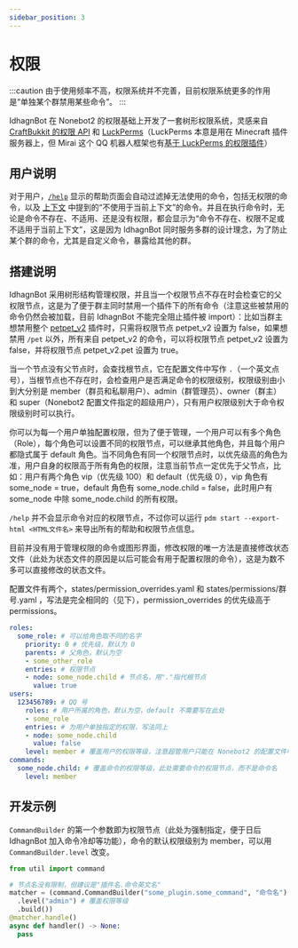 ```yaml
---
sidebar_position: 3
---
```

# 权限
:::caution
由于使用频率不高，权限系统并不完善，目前权限系统更多的作用是“单独某个群禁用某些命令”。
:::

IdhagnBot 在 Nonebot2 的权限基础上开发了一套树形权限系统，灵感来自 [CraftBukkit 的权限 API](https://bukkit.fandom.com/wiki/Plugin_Tutorial_(Eclipse)#Permissions) 和 [LuckPerms](https://luckperms.net/)（LuckPerms 本意是用在 Minecraft 插件服务器上，但 Mirai 这个 QQ 机器人框架也有[基于 LuckPerms 的权限插件](https://github.com/Karlatemp/LuckPerms-Mirai)）

## 用户说明

对于用户，[`/help`](/docs/guide/concepts/help) 显示的帮助页面会自动过滤掉无法使用的命令，包括无权限的命令，以及 [上下文](/docs/guide/concepts/context) 中提到的“不使用于当前上下文”的命令。并且在执行命令时，无论是命令不存在、不适用、还是没有权限，都会显示为“命令不存在、权限不足或不适用于当前上下文”，这是因为 IdhagnBot 同时服务多群的设计理念，为了防止某个群的命令，尤其是自定义命令，暴露给其他的群。

## 搭建说明
IdhagnBot 采用树形结构管理权限，并且当一个权限节点不存在时会检查它的父权限节点，这是为了便于群主同时禁用一个插件下的所有命令（注意这些被禁用的命令仍然会被加载，目前 IdhagnBot 不能完全阻止插件被 import）：比如当群主想禁用整个 [petpet_v2](/docs/guide/plugins/petpet_v2) 插件时，只需将权限节点 petpet_v2 设置为 false，如果想禁用 `/pet` 以外，所有来自 petpet_v2 的命令，可以将权限节点 petpet_v2 设置为 false，并将权限节点 petpet_v2.pet 设置为 true。

当一个节点没有父节点时，会查找根节点，它在配置文件中写作 `.`（一个英文点号），当根节点也不存在时，会检查用户是否满足命令的权限级别，权限级别由小到大分别是 member（群员和私聊用户）、admin（群管理员）、owner（群主） 和 super（Nonebot2 配置文件指定的超级用户），只有用户权限级别大于命令权限级别时可以执行。

你可以为每一个用户单独配置权限，但为了便于管理，一个用户可以有多个角色（Role），每个角色可以设置不同的权限节点，可以继承其他角色，并且每个用户都隐式属于 default 角色。当不同角色有同一个权限节点时，以优先级高的角色为准，用户自身的权限高于所有角色的权限，注意当前节点一定优先于父节点，比如：用户有两个角色 vip（优先级 100）和 default（优先级 0），vip 角色有 some_node = true，default 角色有 some_node.child = false，此时用户有 some_node 中除 some_node.child 的所有权限。

`/help` 并不会显示命令对应的权限节点，不过你可以运行 `pdm start --export-html <HTML文件名>` 来导出所有的帮助和权限节点信息。

目前并没有用于管理权限的命令或图形界面，修改权限的唯一方法是直接修改状态文件（此处为状态文件的原因是以后可能会有用于配置权限的命令），这是为数不多可以直接修改的状态文件。

配置文件有两个，states/permission_overrides.yaml 和 states/permissions/群号.yaml ，写法是完全相同的（见下），permission_overrides 的优先级高于 permissions。
```yaml
roles:
  some_role: # 可以给角色取不同的名字
    priority: 0 # 优先级，默认为 0
    parents: # 父角色，默认为空
    - some_other_role
    entries: # 权限节点
    - node: some_node.child # 节点名，用"."指代根节点
      value: true
users:
  123456789: # QQ 号
    roles: # 用户所属的角色，默认为空，default 不需要写在此处
    - some_role
    entries: # 为用户单独指定的权限，写法同上
    - node: some_node.child
      value: false
    level: member # 覆盖用户的权限等级，注意超管用户只能在 Nonebot2 的配置文件中设置，而不能在此处
commands:
  some_node.child: # 覆盖命令的权限等级，此处需要命令的权限节点，而不是命令名
    level: member
```

## 开发示例
`CommandBuilder` 的第一个参数即为权限节点（此处为强制指定，便于日后 IdhagnBot 加入命令冷却等功能），命令的默认权限级别为 member，可以用 `CommandBuilder.level` 改变。

```python
from util import command

# 节点名没有限制，但建议是"插件名.命令英文名"
matcher = (command.CommandBuilder("some_plugin.some_command", "命令名")
  .level("admin") # 覆盖权限等级
  .build())
@matcher.handle()
async def handler() -> None:
  pass
```
